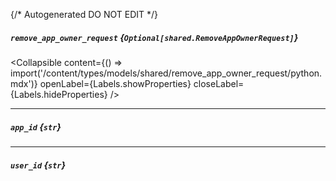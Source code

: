 {/* Autogenerated DO NOT EDIT  */}

##### `remove_app_owner_request` *{`Optional[shared.RemoveAppOwnerRequest]`}*

<Collapsible content={() => import('/content/types/models/shared/remove_app_owner_request/python.mdx')} openLabel={Labels.showProperties} closeLabel={Labels.hideProperties} />


---
##### `app_id` *{`str`}*

---
##### `user_id` *{`str`}*


